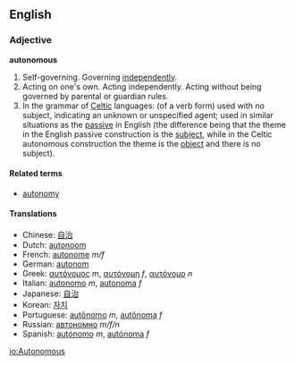 ==English==

===Adjective===
'''autonomous'''

#Self-governing.  Governing [[independently]].
#Acting on one's own.  Acting independently.  Acting without being governed by parental or guardian rules.
#In the grammar of [[Celtic]] languages: (of a verb form) used with no subject, indicating an unknown or unspecified agent; used in similar situations as the [[passive]] in English (the difference being that the theme in the English passive construction is the [[subject]], while in the Celtic autonomous construction the theme is the [[object]] and there is no subject).

====Related terms====
*[[autonomy]]

====Translations====
*Chinese: [[自治]]
*Dutch: [[autonoom]]
*French: [[autonome]] ''m/f''
*German: [[autonom]]
*Greek: [[αυτόνομος]] ''m'', [[αυτόνομη]] ''f'', [[αυτόνομο]] ''n''
*Italian: [[autonomo]] ''m'', [[autonoma]] ''f''
*Japanese: [[自治]]
*Korean: [[자치]]
*Portuguese: [[autônomo]] ''m'', [[autônoma]] ''f''
*Russian: [[автономно]] ''m/f/n''
*Spanish: [[autónomo]] ''m'', [[autónoma]] ''f''

[[io:Autonomous]]